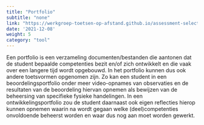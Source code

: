 ```yaml
---
title: "Portfolio"
subtitle: "none"
link: "https://werkgroep-toetsen-op-afstand.github.io/assessment-selection-tool/methods/portfolio/"
date: '2021-12-08'
weight: 5
category: "tool"
---
```


Een portfolio is een verzameling documenten/bestanden die aantonen dat de student bepaalde competenties bezit en/of zich ontwikkelt en die vaak over een langere tijd wordt opgebouwd. In het portfolio kunnen dus ook andere toetsvormen opgenomen zijn. Zo kan een student in een beoordelingsportfolio onder meer video-opnames van observaties en de resultaten van de beoordeling hiervan opnemen als bewijzen van de beheersing van specifieke fysieke handelingen. In een ontwikkelingsportfolio zou de student daarnaast ook eigen reflecties hierop kunnen opnemen waarin na wordt gegaan welke (deel)competenties onvoldoende beheerst worden en waar dus nog aan moet worden gewerkt. 